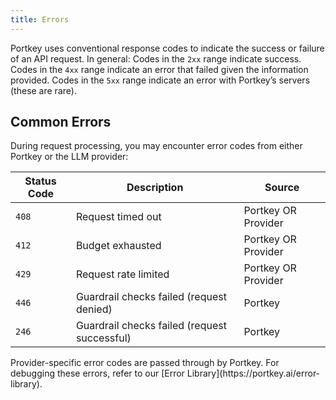 ```yaml
---
title: Errors
---
```

Portkey uses conventional response codes to indicate the success or failure of an API request. In general: Codes in the `2xx` range indicate success. Codes in the `4xx` range indicate an error that failed given the information provided. Codes in the `5xx` range indicate an error with Portkey’s servers (these are rare).


 ## Common Errors
 During request processing, you may encounter error codes from either Portkey or the LLM provider:

 | Status Code | Description | Source |
 |------------|-------------|---------|
 | `408` | Request timed out | Portkey OR Provider |
 | `412` | Budget exhausted | Portkey OR Provider |
 | `429` | Request rate limited | Portkey OR Provider |
 | `446` | Guardrail checks failed (request denied) | Portkey  |
 | `246` | Guardrail checks failed (request successful) | Portkey  |

<Note>
 Provider-specific error codes are passed through by Portkey. For debugging these errors, refer to our [Error Library](https://portkey.ai/error-library).
</Note>
